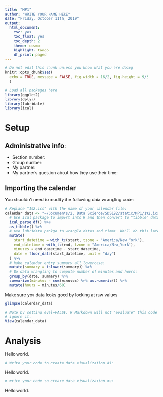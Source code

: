 ```yaml
---
title: "MP1"
author: "WRITE YOUR NAME HERE"
date: "Friday, October 11th, 2019"
output:
  html_document:
    toc: yes
    toc_float: yes
    toc_depth: 2
    theme: cosmo
    highlight: tango
    df_print: paged
---
```


```r
# Do not edit this chunk unless you know what you are doing
knitr::opts_chunk$set(
  echo = TRUE, message = FALSE, fig.width = 16/2, fig.height = 9/2
  )
```

```r
# Load all packages here
library(ggplot2)
library(dplyr)
library(lubridate)
library(ical)
```


# Setup

## Administrative info:

* Section number:
* Group number:
* My partner:
* My partner's question about how they use their time: 


## Importing the calendar

You shouldn't need to modify the following data wrangling code:

```r
# Replace "192.ics" with the name of your calendar file:
calendar_data <- "~/Documents/2. Data Science/SDS192/static/MP1/192.ics" %>% 
  # Use ical package to import into R and then convert to "tibble" data frame format:
  ical_parse_df() %>% 
  as_tibble() %>% 
  # Use lubridate packge to wrangle dates and times. We'll do this later this semester:
  mutate(
    start_datetime = with_tz(start, tzone = "America/New_York"),
    end_datetime = with_tz(end, tzone = "America/New_York"),
    minutes = end_datetime - start_datetime,
    date = floor_date(start_datetime, unit = "day")
  ) %>%
  # Make calendar entry summary all lowercase:
  mutate(summary = tolower(summary)) %>% 
  # Do data wrangling to compute number of minutes and hours:
  group_by(date, summary) %>%
  summarize(minutes = sum(minutes) %>% as.numeric()) %>%
  mutate(hours = minutes/60)
```

Make sure you data looks good by looking at raw values

```r
glimpse(calendar_data)
```

```r
# Note by setting eval=FALSE, R Markdown will not "evaluate" this code chunk and 
# ignore it.
View(calendar_data)
```


# Analysis

Hello world.

```r
# Write your code to create data visualization #1:

```

Hello world.

```r
# Write your code to create data visualization #2:

```

Hello world.

